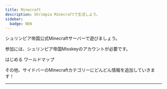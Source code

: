 ```yaml
---
title: Minecraft
description: Shrimpia Minecraftで生活しよう。
sidebar:
  badge: NEW
---
```


シュリンピア帝国公式Minecraftサーバーで遊びましょう。

参加には、シュリンピア帝国Misskeyのアカウントが必要です。

<LinkButton href="/minecraft/getting-started" variant="primary" icon="rocket" iconPlacement="end">
  はじめる
</LinkButton>
<LinkButton href="http://mc.shrimpia.network:25575" variant="secondary" icon="external" target="_blank" rel="noopener noreferrer" iconPlacement="end">
  ワールドマップ
</LinkButton>

<CardGrid>
  <LinkCard
    title="ルール"
    description="あそぶ前に、かならず確認！"
    href="/minecraft/rules"
    />
  <LinkCard
    title="FAQ"
    description="わからないことは、るちかへ"
    href="/minecraft/faq"
    />
  <LinkCard
    title="ワールド"
    description="各ワールドのあそびかた"
    href="/minecraft/worlds"
    />
  <LinkCard
    title="コマンド"
    description="使いこなして、上流のエビになろう"
    href="/minecraft/commands"
    />
</CardGrid>

その他、サイドバーのMinecraftカテゴリーにどんどん情報を追加していきます！

---
